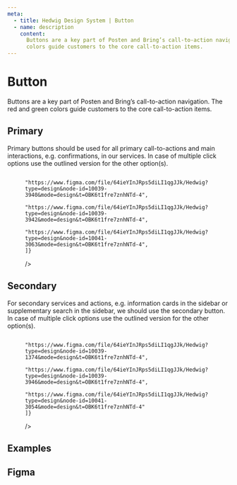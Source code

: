 ```yaml
---
meta:
  - title: Hedwig Design System | Button
  - name: description
    content:
      Buttons are a key part of Posten and Bring’s call-to-action navigation. The red and green
      colors guide customers to the core call-to-action items.
---
```




# Button

Buttons are a key part of Posten and Bring’s call-to-action navigation. The red and green
colors guide customers to the core call-to-action items.

## Primary

Primary buttons should be used for all primary call-to-actions and main interactions, e.g.
confirmations, in our services. In case of multiple click options use the outlined version for the
other option(s).

<figure>
  <FigmaPreviews
    urls={[
      "https://www.figma.com/file/64ieYInJRps5diLI1qgJJk/Hedwig?type=design&node-id=10039-1373&mode=design&t=OBK6t1fre7znhNTd-4",
      "https://www.figma.com/file/64ieYInJRps5diLI1qgJJk/Hedwig?type=design&node-id=10041-3046&mode=design&t=OBK6t1fre7znhNTd-4",
      "https://www.figma.com/file/64ieYInJRps5diLI1qgJJk/Hedwig?type=design&node-id=10039-2870&mode=design&t=OBK6t1fre7znhNTd-4",

      "https://www.figma.com/file/64ieYInJRps5diLI1qgJJk/Hedwig?type=design&node-id=10039-3940&mode=design&t=OBK6t1fre7znhNTd-4",
      "https://www.figma.com/file/64ieYInJRps5diLI1qgJJk/Hedwig?type=design&node-id=10039-3942&mode=design&t=OBK6t1fre7znhNTd-4",
      "https://www.figma.com/file/64ieYInJRps5diLI1qgJJk/Hedwig?type=design&node-id=10041-3063&mode=design&t=OBK6t1fre7znhNTd-4",
    ]}

/>

</figure>

## Secondary

For secondary services and actions, e.g. information cards in the sidebar or supplementary search in the sidebar, we should use the secondary button. In case of multiple click options use the outlined version for the other option(s).

<figure>
  <FigmaPreviews
    urls={[
      "https://www.figma.com/file/64ieYInJRps5diLI1qgJJk/Hedwig?type=design&node-id=10039-3944&mode=design&t=OBK6t1fre7znhNTd-4",
      "https://www.figma.com/file/64ieYInJRps5diLI1qgJJk/Hedwig?type=design&node-id=10039-1375&mode=design&t=OBK6t1fre7znhNTd-4",
      "https://www.figma.com/file/64ieYInJRps5diLI1qgJJk/Hedwig?type=design&node-id=10039-2911&mode=design&t=OBK6t1fre7znhNTd-4",

      "https://www.figma.com/file/64ieYInJRps5diLI1qgJJk/Hedwig?type=design&node-id=10039-1374&mode=design&t=OBK6t1fre7znhNTd-4",
      "https://www.figma.com/file/64ieYInJRps5diLI1qgJJk/Hedwig?type=design&node-id=10039-3946&mode=design&t=OBK6t1fre7znhNTd-4",
      "https://www.figma.com/file/64ieYInJRps5diLI1qgJJk/Hedwig?type=design&node-id=10041-3054&mode=design&t=OBK6t1fre7znhNTd-4"
    ]}

/>

</figure>

## Examples

<figure>
  <Examples name="button" />
</figure>

## Figma

<figure>
  <FigmaEmbed
    urlToEmbed="https://www.figma.com/file/64ieYInJRps5diLI1qgJJk/Hedwig?type=design&node-id=10039%3A1364&mode=design&t=OBK6t1fre7znhNTd-1"
    height={1200}
    width="80%"
    hideBottomBar
  />
</figure>
